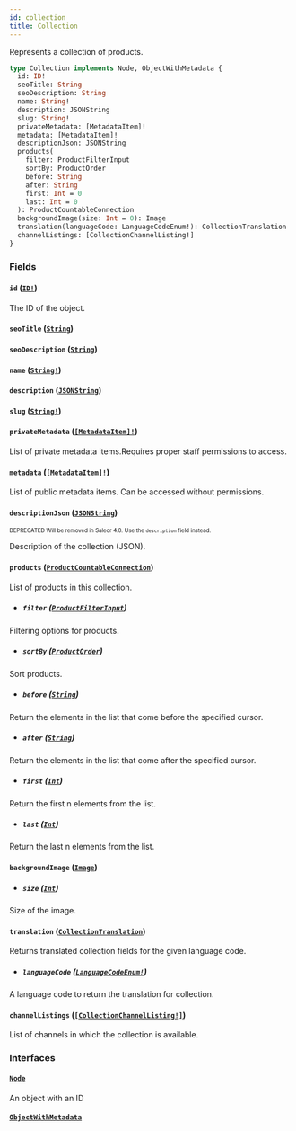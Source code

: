 ```yaml
---
id: collection
title: Collection
---
```


Represents a collection of products.

```graphql
type Collection implements Node, ObjectWithMetadata {
  id: ID!
  seoTitle: String
  seoDescription: String
  name: String!
  description: JSONString
  slug: String!
  privateMetadata: [MetadataItem]!
  metadata: [MetadataItem]!
  descriptionJson: JSONString
  products(
    filter: ProductFilterInput
    sortBy: ProductOrder
    before: String
    after: String
    first: Int = 0
    last: Int = 0
  ): ProductCountableConnection
  backgroundImage(size: Int = 0): Image
  translation(languageCode: LanguageCodeEnum!): CollectionTranslation
  channelListings: [CollectionChannelListing!]
}
```

### Fields

#### `id` ([`ID!`](/developer/api-reference/scalars/id.mdx))

The ID of the object.

#### `seoTitle` ([`String`](/developer/api-reference/scalars/string.mdx))

#### `seoDescription` ([`String`](/developer/api-reference/scalars/string.mdx))

#### `name` ([`String!`](/developer/api-reference/scalars/string.mdx))

#### `description` ([`JSONString`](/developer/api-reference/scalars/json-string.mdx))

#### `slug` ([`String!`](/developer/api-reference/scalars/string.mdx))

#### `privateMetadata` ([`[MetadataItem]!`](/developer/api-reference/objects/metadata-item.mdx))

List of private metadata items.Requires proper staff permissions to access.

#### `metadata` ([`[MetadataItem]!`](/developer/api-reference/objects/metadata-item.mdx))

List of public metadata items. Can be accessed without permissions.

#### `descriptionJson` ([`JSONString`](/developer/api-reference/scalars/json-string.mdx))

<sub><sup><span className="deprecatedTag">DEPRECATED</span> Will be removed in Saleor 4.0. Use the `description` field instead.</sup></sub>

Description of the collection (JSON).

#### `products` ([`ProductCountableConnection`](/developer/api-reference/objects/product-countable-connection.mdx))

List of products in this collection.

- ##### `filter` ([`ProductFilterInput`](/developer/api-reference/inputs/product-filter-input.mdx))

Filtering options for products.

- ##### `sortBy` ([`ProductOrder`](/developer/api-reference/inputs/product-order.mdx))

Sort products.

- ##### `before` ([`String`](/developer/api-reference/scalars/string.mdx))

Return the elements in the list that come before the specified cursor.

- ##### `after` ([`String`](/developer/api-reference/scalars/string.mdx))

Return the elements in the list that come after the specified cursor.

- ##### `first` ([`Int`](/developer/api-reference/scalars/int.mdx))

Return the first n elements from the list.

- ##### `last` ([`Int`](/developer/api-reference/scalars/int.mdx))

Return the last n elements from the list.

#### `backgroundImage` ([`Image`](/developer/api-reference/objects/image.mdx))

- ##### `size` ([`Int`](/developer/api-reference/scalars/int.mdx))

Size of the image.

#### `translation` ([`CollectionTranslation`](/developer/api-reference/objects/collection-translation.mdx))

Returns translated collection fields for the given language code.

- ##### `languageCode` ([`LanguageCodeEnum!`](/developer/api-reference/enums/language-code-enum.mdx))

A language code to return the translation for collection.

#### `channelListings` ([`[CollectionChannelListing!]`](/developer/api-reference/objects/collection-channel-listing.mdx))

List of channels in which the collection is available.

### Interfaces

#### [`Node`](/developer/api-reference/interfaces/node.mdx)

An object with an ID

#### [`ObjectWithMetadata`](/developer/api-reference/interfaces/object-with-metadata.mdx)
